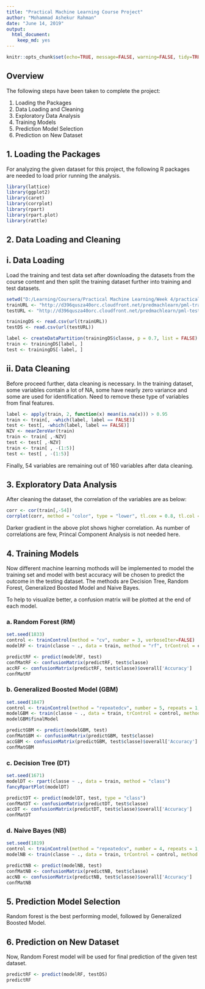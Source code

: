 ```yaml
---
title: "Practical Machine Learning Course Project"
author: "Mohammad Ashekur Rahman"
date: "June 14, 2019"
output: 
  html_document: 
    keep_md: yes
---
```


```r

knitr::opts_chunk$set(echo=TRUE, message=FALSE, warning=FALSE, tidy=TRUE)

```

## Overview

The following steps have been taken to complete the project:

1. Loading the Packages
2. Data Loading and Cleaning
3. Exploratory Data Analysis
4. Training Models
5. Prediction Model Selection
6. Prediction on New Dataset

## 1. Loading the Packages

For analyzing the given dataset for this project, the following R packages are needed to load prior running the analysis.

```r

library(lattice)
library(ggplot2)
library(caret)
library(corrplot)
library(rpart)
library(rpart.plot)
library(rattle)

```

## 2. Data Loading and Cleaning

## i. Data Loading

Load the training and test data set after downloading the datasets from the course content and then split the training dataset further into training and test datasets.


```r

setwd("D:/Learning/Coursera/Practical Machine Learning/Week 4/practicalmachinelearning/")
trainURL <- "http://d396qusza40orc.cloudfront.net/predmachlearn/pml-training.csv"
testURL <- "http://d396qusza40orc.cloudfront.net/predmachlearn/pml-testing.csv"

trainingDS <- read.csv(url(trainURL))
testDS <- read.csv(url(testURL))

label <- createDataPartition(trainingDS$classe, p = 0.7, list = FALSE)
train <- trainingDS[label, ]
test <- trainingDS[-label, ]

```

## ii. Data Cleaning

Before proceed further, data cleaning is necessary. In the training dataset, some variables contain a lot of NA, some have nearly zero variance and some are used for identification. Need to remove these type of variables from final features.

```r

label <- apply(train, 2, function(x) mean(is.na(x))) > 0.95
train <- train[, -which(label, label == FALSE)]
test <- test[, -which(label, label == FALSE)]
NZV <- nearZeroVar(train)
train <- train[ ,-NZV]
test <- test[ ,-NZV]
train <- train[ , -(1:5)]
test <- test[ , -(1:5)]

```

Finally, 54 variables are remaining out of 160 variables after data cleaning.

## 3. Exploratory Data Analysis

After cleaning the dataset, the correlation of the variables are as below:

```r

corr <- cor(train[,-54])
corrplot(corr, method = "color", type = "lower", tl.cex = 0.8, tl.col = rgb(0,0,0))

```

Darker gradient in the above plot shows higher correlation. As number of correlations are few, Princal Component Analysis is not needed here.

## 4. Training Models

Now different machine learning mothods will be implemented to model the training set and model with best accuracy will be chosen to predict the outcome in the testing dataset. The methods are Decision Tree, Random Forest, Generalized Boosted Model and Naive Bayes.

To help to visualize better, a confusion matrix will be plotted at the end of each model.

### a. Random Forest (RM)

```r

set.seed(1833)
control <- trainControl(method = "cv", number = 3, verboseIter=FALSE)
modelRF <- train(classe ~ ., data = train, method = "rf", trControl = control)

predictRF <- predict(modelRF, test)
confMatRF <- confusionMatrix(predictRF, test$classe)
accRF <- confusionMatrix(predictRF, test$classe)$overall['Accuracy']
confMatRF

```

### b. Generalized Boosted Model (GBM)

```r

set.seed(1847)
control <- trainControl(method = "repeatedcv", number = 5, repeats = 1, verboseIter = FALSE)
modelGBM <- train(classe ~ ., data = train, trControl = control, method = "gbm", verbose = FALSE)
modelGBM$finalModel

predictGBM <- predict(modelGBM, test)
confMatGBM <- confusionMatrix(predictGBM, test$classe)
accGBM <- confusionMatrix(predictGBM, test$classe)$overall['Accuracy']
confMatGBM

```

### c. Decision Tree (DT)

```r

set.seed(1671)
modelDT <- rpart(classe ~ ., data = train, method = "class")
fancyRpartPlot(modelDT)

predictDT <- predict(modelDT, test, type = "class")
confMatDT <- confusionMatrix(predictDT, test$classe)
accDT <- confusionMatrix(predictDT, test$classe)$overall['Accuracy']
confMatDT

```

### d. Naive Bayes (NB)

```r

set.seed(1819)
control <- trainControl(method = "repeatedcv", number = 4, repeats = 1, verboseIter = FALSE)
modelNB <- train(classe ~ ., data = train, trControl = control, method = "nb", verbose = FALSE)

predictNB <- predict(modelNB, test)
confMatNB <- confusionMatrix(predictNB, test$classe)
accNB <- confusionMatrix(predictNB, test$classe)$overall['Accuracy']
confMatNB

```

## 5. Prediction Model Selection

Random forest is the best performing model, followed by Generalized Boosted Model.

## 6. Prediction on New Dataset

Now, Random Forest model will be used for final prediction of the given test dataset.

```r

predictRF <- predict(modelRF, testDS)
predictRF

```